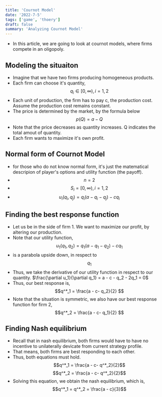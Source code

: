 ```yaml
---
title: 'Cournot Model'
date: '2022-7-5'
tags: ['game', 'thoery']
draft: false
summary: 'Analyzing Cournot Model'
---
```


- In this article, we are going to look at cournot models, where firms compete in an oligopoly.

## Modeling the situaiton

- Imagine that we have two firms producing homogeneous products.
- Each firm can choose it's quantity, $$q_i \in [0, \infty), i = 1, 2$$
- Each unit of production, the firm has to pay c, the production cost. Assume the production cost remains constant.
- The price is determined by the market, by the formula below
  $$p(Q) = a - Q$$
- Note that the price decreases as quantity increases. Q indicates the total amout of quantity.
- Each firm wants to maximize it's own profit.

## Normal form of Cournot Model

- for those who do not know normal form, it's just the matematical descripion of player's options and utility function (the payoff).
- $$n=2$$
- $$S_i = [0, \infty), i = 1, 2$$
- $$u_i(q_i, q_j) = q_i (a - q_i-q_j) - cq_i$$

## Finding the best response function

- Let us be in the side of firm 1. We want to maximize our profit, by altering our production.
- Note that our utility function,
  $$u_1(q_1, q_2) = q_1(a - q_1 - q_2) - cq_1$$
- is a parabola upside down, in respect to $$q_1$$
- Thus, we take the derivative of our utility function in respect to our quantity.
  $\frac{\partial u_1}{\partial q_1} = a - c - q_2 - 2q_1 = 0$
- Thus, our best response is,
  $$q^*_1 = \frac{a - c- q_2}{2} $$
- Note that the situation is symmetric, we also have our best response function for firm 2,
  $$q^*_2 = \frac{a - c- q_1}{2} $$

## Finding Nash equilibrium

- Recall that in nash equilibrium, both firms would have to have no incentive to unilaterally devicate from current strategy profile.
- That means, both firms are best responding to each other.
- Thus, both equations must hold.
  $$q^*_1 = \frac{a - c- q^*_2}{2}$$
  $$q^*_2 = \frac{a - c- q^*_2}{2}$$
- Solving this equation, we obtain the nash equilibrium, which is,
  $$q^*_1 = q^*_2 = \frac{a - c}{3}$$
